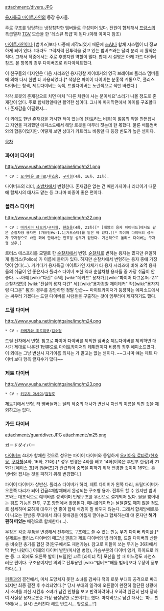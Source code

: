 attachment:/divers.JPG

[[용자특급 마이트가인]]의 등장 용자들.

주로 구조를 담당하는 냉정침착한 멤버들로 구성되어 있다. 전원이 합체해서 [[프랑스]]의 특급열차 [[TGV]] 모습을 한 '레스큐 특급'이 된다.(아래 이미지 참조)

[[마이트가인]]이나 [범버즈]보다 나중에 제작되었기 때문에 [[초AI]]나 합체 시스템이 더 정교하게 되어 있다. 1대라도 그럭저럭 전투력을 갖고 있는 범버즈와는 달리 분리 시 활약은 적다. 그래서 작중에서는 주로 후방지원 역할이 많다. 합체 시 설명은 아래 가드 다이버 참조. 본 항목의 경우 다이버즈로 리다이렉트했다.

이 친구들의 디자인은 다음 시리즈인 용자경찰 제이데커의 영국 브레이브 폴리스 멤버들에 의해 다시 한번 더 사용되었다.[* 색상은 파이어 다이버는 분홍색 계통으로, 폴리스 다이버는 청색, 제트다이버는 녹색, 드릴다이버는 노란색으로 색만 바꿨다.]

각각 로봇의 존재감으로 치면 마치 "다른 차원에 사는 분이세요"소리가 나올 정도로 존재감이 없다. 주로 합체형일때만 활약한 셈이다. 그나마 마지막편에서 아이를 구조할때나 존재감을 어필했지…

이 외에도 한번 존재감을 과시한 적이 있는데 [카트리느 비통]이 젊음의 약을 만든답시고 자연을 파괴했던 에피소드에서 해당 로봇을 마무리 짓는데 한 몫했다. 물론 배틀범버와의 합동이었지만. 어떻게 보면 상대가 카트리느 비통일 때 등장 빈도가 높은 셈이다.

[[목차]]

=== 파이어 다이버 ===
http://www.yusha.net/mightgaine/img/m21.png

 * CV : [[오키아유 료타로]]/[[한호웅]], [[구자형]](4화, 16화, 21화).

다이버즈의 리더, [[소방차]]에서 변형한다. 존재감은 없는 건 매한가지이나 리더이기 때문에 합체시의 대사도 맡는 등 그나마 비중이 좋은 편이다.

=== 폴리스 다이버 ===
http://www.yusha.net/mightgaine/img/m22.png

 * CV : [[마키시마 나오키]]/[[구자형]], [[한호웅]](4화, 21화)[* [태양의 용자 파이버드]에서도 같은 순찰차형 용자인 [가드팀#s-1.1|가드스타]를 맡은 바 있다.][* 파이어 다이버의 성우가 구자형으로 바뀐 화에 한해서만 한호웅 성우가 맡았다. 기본적으로 폴리스 다이버는 구자형 성우.]

로터스 에스프리를 모델로 한 [[순찰차]]에서 변형. [[순찰차]]로 변하는 용자는 많지만 유일하게 폴리스(Police) 가 이름에 들어가 있다. 하지만 순찰차에서 변형하는 용자 중에 가장 멋이 없다(…). 거기다가 용자특급 마이트가인 자체가 타 용자 시리즈에 비해 조역 용자들의 취급이 안 좋은지라 폴리스 다이버 또한 역대 순찰차형 용자들 중 가장 취급이 안 좋다. ~~아예 [wiki:"다간" 주역] [wiki:"데커드" 용자가] [wiki:"파이어 다그온#s-2.1" 순찰차였던] [wiki:"전설의 용자 다간" 세] [wiki:"용자경찰 제이데커" 작][wiki:"용자지령 다그온" 품]의 경우를 감안하면 정말 안습~~ 마이트카이저가 등장하는 에피소드에서는 싸우러 가겠다는 드릴 다이버를 사람들을 구출하는 것이 임무라며 제지하기도 했다.

=== 드릴 다이버 ===
http://www.yusha.net/mightgaine/img/m24.png

 * CV : [[카케가와 히로히코]]/[[김소형]]

드릴 전차에서 변형. 참고로 파이어 다이버를 제외한 멤버중 제트다이버를 제외하면 대사가 제대로 나온건 1번뿐으로 마이트카이저의 데뷔전이자 비룡의 최후 에피소드였다. 이 외에는 그냥 변신시 자기이름 외치는 거 말고는 없는 셈이다. ~~그나마 얘는 제트 다이버 보다 항목 글자수가 많다~~


=== 제트 다이버 ===
http://www.yusha.net/mightgaine/img/m23.png

 * CV : [[키쿠치 마사미]]/[[김정호]]

제트기에서 변형. 타 멤버들과는 달리 작중의 대사가 변신시 자신의 이름을 외친 것을 제외하고는 없다.

=== 가드 다이버 ===
attachment:/guarddiver.JPG
attachment:/m25.png
{{{#!html
<iframe width="420" height="315" src="//www.youtube.com/embed/_fYbprIwsIk" frameborder="0" allowfullscreen></iframe>
}}}

ガードダイバー

[[다이버즈]] 4대가 합체한 것으로 성우는 파이어 다이버와 동일하게 [[오키아유 료타로]]/[[한호웅]], [[구자형]](4화, 16화, 21화).[* 성우 변경은 4화를 빼고 14화(이쪽은 후반부 한정)와 21화가 [에이스 죠]와 [범버즈]가 관련되어 중복을 피하기 위해 변경한 것이며 16화는 혼 범버와 겹치는 것을 피하기 위해 변경했다.]

파이어 다이버가 상반신. 폴리스 다이버가 허리, 제트 다이버가 왼쪽 다리, 드릴다이버가 오른쪽 다리가 되어 긴급4체합체해서 완성되는 구조형 용자. 전투도 할 수 있지만 범버즈와는 대조적으로 예의바른 성격이며 인명구조를 우선으로 설계되어 있다. 물을 뿜어내는 펌프 기능은 전투, 구조 양면에서 활용된다. 매니퓰레이터는 날달걀도 깨지 않을 정도로 섬세하며 묘하게 대우가 안 좋아 합체 배경이 잘 바뀌지 않는다. 그래서 합체방해로봇이 나오는 한밤중 무대에서 죄다 뒷배경을 어둡게 깔아놓고 합체하는데 얘 혼자만 '''해가 훤히 떠있는''' 배경으로 합체한다(…).
 
무장은 각종 부품을 변경해서 전투에도 구조에도 쓸 수 있는 만능 무기 다이버 라이플.[* 실제로는 폴리스 다이버의 매그넘 권총과 제트 다이버의 빔 라이플, 드릴 다이버의 산탄총 비슷한 총기를 합친 것(완구에서도 재현가능). 참고로 이들이 쓰는 무기는 36화에서 딱 1번 나왔다.] 어깨의 다이버 발칸(미사일 병행), 가슴부분의 다이버 앵커, 하이드로 캐논 등. 그 외에도 오른쪽 발이 [드릴]인 고로 [라이더 킥] 모션을 할 때 어느정도 자연스러운 편이다. 구조용이지만 의외로 전투용인 [wiki:"범버즈"배틀 범버]보다 무장이 풍부하다.(...)

[[퍼플]]과의 결전에서, 미처 도망치지 못한 소녀를 감싸다 적의 로봇 부대의 공격으로 파괴되지만 최종 결전 후 수리되었다.[* 당시 부대의 일격에 오른팔이 완전히 절단된 상황에서 소녀를 피신 시킨후 소녀가 남긴 인형을 보고 반격하려하나 오히려 완전히 난자 당하여 사실상 용자로봇중 가장 끔살당한 로봇이기도 했다. 마지막으로 남긴 대사는 '마... 만약에(서... 설사) 쓰러진다 해도 반드시... 앞으로...!']
